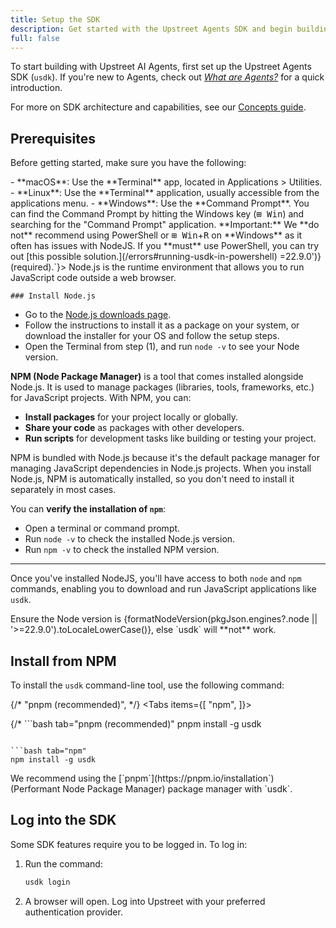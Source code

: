 ```yaml
---
title: Setup the SDK
description: Get started with the Upstreet Agents SDK and begin building AI Agents today.
full: false
---
```



To start building with Upstreet AI Agents, first set up the Upstreet Agents SDK (`usdk`). If you're new to Agents, check out *[What are Agents?](/concepts/what-are-agents)* for a quick introduction.

For more on SDK architecture and capabilities, see our [Concepts guide](/concepts/usdk/architecture).

## Prerequisites

Before getting started, make sure you have the following:

<Accordions>
  <Accordion title="1. A computer with a command-line interface">
   - **macOS**: Use the **Terminal** app, located in Applications > Utilities.  
   - **Linux**: Use the **Terminal** application, usually accessible from the applications menu.
   - **Windows**: Use the **Command Prompt**. You can find the Command Prompt by hitting the Windows key (<kbd>⊞ Win</kbd>) and searching for the "Command Prompt" application.
   <Callout>**Important:** We **do not** recommend using PowerShell or <kbd>⊞ Win</kbd>+<kbd>R</kbd> on **Windows** as it often has issues with NodeJS. If you **must** use PowerShell, you can try out [this possible solution.](/errors#running-usdk-in-powershell)</Callout>

  </Accordion>
  <Accordion title={`2. Node.js: ${formatNodeVersion(pkgJson.engines?.node || '>=22.9.0')} (required).`}>
    Node.js is the runtime environment that allows you to run JavaScript code outside a web browser.
    
    ### Install Node.js
   - Go to the [Node.js downloads page](https://nodejs.org/en/download/package-manager/current).
   - Follow the instructions to install it as a package on your system, or download the installer for your OS and follow the setup steps.
   - Open the Terminal from step (1), and run `node -v` to see your Node version.

   **NPM (Node Package Manager)** is a tool that comes installed alongside Node.js. It is used to manage packages (libraries, tools, frameworks, etc.) for JavaScript projects. With NPM, you can:

- **Install packages** for your project locally or globally.
- **Share your code** as packages with other developers.
- **Run scripts** for development tasks like building or testing your project.

NPM is bundled with Node.js because it's the default package manager for managing JavaScript dependencies in Node.js projects. When you install Node.js, NPM is automatically installed, so you don't need to install it separately in most cases. 

You can **verify the installation of `npm`**:
   - Open a terminal or command prompt.
   - Run `node -v` to check the installed Node.js version.
   - Run `npm -v` to check the installed NPM version.

---

Once you've installed NodeJS, you'll have access to both `node` and `npm` commands, enabling you to download and run JavaScript applications like `usdk`.


  </Accordion>
</Accordions>
    <Callout type="warn">Ensure the Node version is {formatNodeVersion(pkgJson.engines?.node || '>=22.9.0').toLocaleLowerCase()}, else `usdk` will **not** work.</Callout>

## Install from NPM

To install the `usdk` command-line tool, use the following command:

  {/* "pnpm (recommended)", */}
<Tabs items={[
  "npm",
]}>
 
{/* ```bash tab="pnpm (recommended)"
pnpm install -g usdk
``` */}

```bash tab="npm"
npm install -g usdk
```

</Tabs>

<Callout>
We recommend using the [`pnpm`](https://pnpm.io/installation`) (Performant Node Package Manager) package manager with `usdk`.
</Callout>

## Log into the SDK

Some SDK features require you to be logged in. To log in:

1. Run the command:

   ```bash
   usdk login
   ```

2. A browser will open. Log into Upstreet with your preferred authentication provider.

